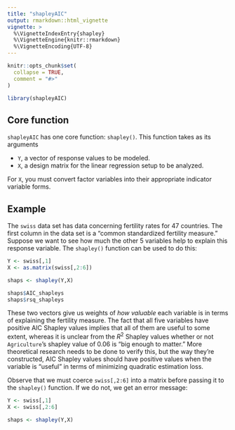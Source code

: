```yaml
---
title: "shapleyAIC"
output: rmarkdown::html_vignette
vignette: >
  %\VignetteIndexEntry{shapley}
  %\VignetteEngine{knitr::rmarkdown}
  %\VignetteEncoding{UTF-8}
---
```


```r
knitr::opts_chunk$set(
  collapse = TRUE,
  comment = "#>"
)
```

```r
library(shapleyAIC)
```

## Core function 

`shapleyAIC` has one core function: `shapley()`. This function takes as its arguments

* `Y`, a vector of response values to be modeled. 
* `X`, a design matrix for the linear regression setup to be analyzed. 

For `X`, you must convert factor variables into their appropriate indicator variable forms. 

## Example

The `swiss` data set has data concerning fertility rates for 47 countries. The first column in the data set is a "common standardized fertility measure." Suppose we want to see how much the other 5 variables help to explain this response variable. The `shapley()` function can be used to do this:

```r
Y <- swiss[,1]
X <- as.matrix(swiss[,2:6])

shaps <- shapley(Y,X)

shaps$AIC_shapleys
shaps$rsq_shapleys
```

These two vectors give us weights of *how valuable* each variable is in terms of explaining the fertility measure. The fact that all five variables have positive AIC Shapley values implies that all of them are useful to some extent, whereas it is unclear from the $R^2$ Shapley values whether or not `Agriculture`'s shapley value of 0.06 is "big enough to matter." More theoretical research needs to be done to verify this, but the way they're constructed, AIC Shapley values should have positive values when the variable is "useful" in terms of minimizing quadratic estimation loss. 

Observe that we must coerce `swiss[,2:6]` into a matrix before passing it to the `shapley()` function. If we do not, we get an error message:

```r
Y <- swiss[,1]
X <- swiss[,2:6]

shaps <- shapley(Y,X)
```
